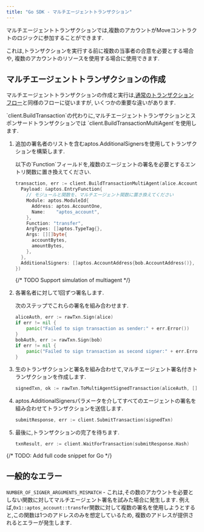 ```yaml
---
title: "Go SDK - マルチエージェントトランザクション"
---
```


マルチエージェントトランザクションでは,複数のアカウントがMoveコントラクトのロジックに参加することができます.






これは,トランザクションを実行する前に複数の当事者の合意を必要とする場合や,
複数のアカウントのリソースを使用する場合に使用できます.

## マルチエージェントトランザクションの作成

マルチエージェントトランザクションの作成と実行は,[通常のトランザクションフロー](/ja/build/sdks/go-sdk/building-transactions)と同様のフローに従いますが,
いくつかの重要な違いがあります.

<Aside type="note">
  `client.BuildTransaction`の代わりに,マルチエージェントトランザクションとスポンサードトランザクションでは
  `client.BuildTransactionMultiAgent`を使用します.
</Aside>



<Steps>

1. 追加の署名者のリストを含むaptos.AdditionalSignersを使用してトランザクションを構築します.

   <Aside type="note">
     以下の`Function`フィールドを,複数のエージェントの署名を必要とするエントリ関数に置き換えてください.
   </Aside>

   ```go filename="multi_agent.go"
   transaction, err := client.BuildTransactionMultiAgent(alice.AccountAddress(), aptos.TransactionPayload{
     Payload: &aptos.EntryFunction{
       // モジュールと関数を、マルチエージェント関数に置き換えてください
       Module: aptos.ModuleId{
         Address: aptos.AccountOne,
         Name:    "aptos_account",
       },
       Function: "transfer",
       ArgTypes: []aptos.TypeTag{},
       Args: [][]byte{
         accountBytes,
         amountBytes,
       },
     },
     AdditionalSigners: []aptos.AccountAddress{bob.AccountAddress()},
   })
   ```

   {/* TODO Support simulation of multiagent */}

2. 各署名者に対して1回ずつ署名します.

   次のステップでこれらの署名を組み合わせます.

   ```go filename="multi_agent.go"
   aliceAuth, err := rawTxn.Sign(alice)
   if err != nil {
       panic("Failed to sign transaction as sender:" + err.Error())
   }
   bobAuth, err := rawTxn.Sign(bob)
   if err != nil {
       panic("Failed to sign transaction as second signer:" + err.Error())
   }
   ```

3. 生のトランザクションと署名を組み合わせて,マルチエージェント署名付きトランザクションを作成します.

   ```go filename="multi_agent.go"
   signedTxn, ok := rawTxn.ToMultiAgentSignedTransaction(aliceAuth, []crypto.AccountAuthenticator{bobAuth})
   ```

4. aptos.AdditionalSignersパラメータを介してすべてのエージェントの署名を組み合わせてトランザクションを送信します.

   ```go filename="multi_agent.go"
   submitResponse, err := client.SubmitTransaction(signedTxn)
   ```

5. 最後に,トランザクションの完了を待ちます.

   ```go filename="multi_agent.go"
   txnResult, err := client.WaitForTransaction(submitResponse.Hash)
   ```

</Steps>



{/* TODO: Add full code snippet for Go */}

## 一般的なエラー

`NUMBER_OF_SIGNER_ARGUMENTS_MISMATCH` - これは,その数のアカウントを必要としない関数に対してマルチエージェント署名を試みた場合に発生します.
例えば,`0x1::aptos_account::transfer`関数に対して複数の署名を使用しようとすると,この関数は1つのアドレスのみを想定しているため,
複数のアドレスが提供されるとエラーが発生します.
